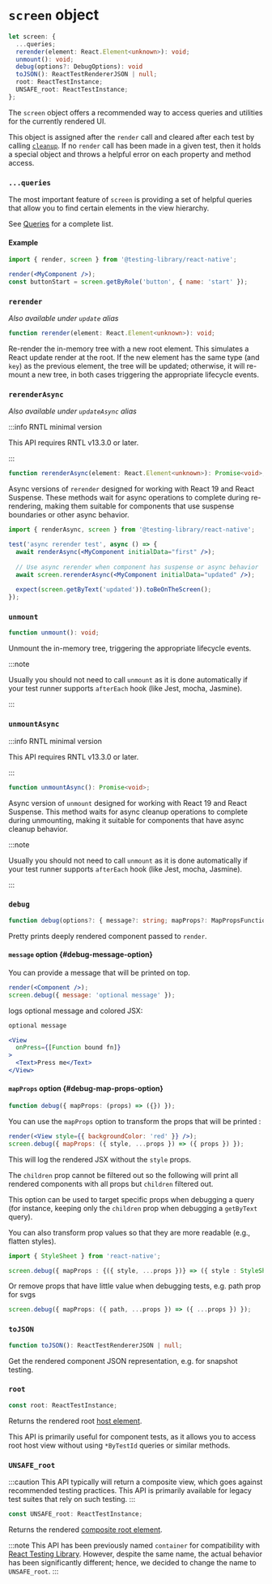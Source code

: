 # `screen` object

```ts
let screen: {
  ...queries;
  rerender(element: React.Element<unknown>): void;
  unmount(): void;
  debug(options?: DebugOptions): void
  toJSON(): ReactTestRendererJSON | null;
  root: ReactTestInstance;
  UNSAFE_root: ReactTestInstance;
};
```

The `screen` object offers a recommended way to access queries and utilities for the currently rendered UI.

This object is assigned after the `render` call and cleared after each test by calling [`cleanup`](docs/api/misc/other#cleanup). If no `render` call has been made in a given test, then it holds a special object and throws a helpful error on each property and method access.

### `...queries`

The most important feature of `screen` is providing a set of helpful queries that allow you to find certain elements in the view hierarchy.

See [Queries](docs/api/queries) for a complete list.

#### Example

```jsx
import { render, screen } from '@testing-library/react-native';

render(<MyComponent />);
const buttonStart = screen.getByRole('button', { name: 'start' });
```

### `rerender`

_Also available under `update` alias_

```ts
function rerender(element: React.Element<unknown>): void;
```

Re-render the in-memory tree with a new root element. This simulates a React update render at the root. If the new element has the same type (and `key`) as the previous element, the tree will be updated; otherwise, it will re-mount a new tree, in both cases triggering the appropriate lifecycle events.

### `rerenderAsync`

_Also available under `updateAsync` alias_

:::info RNTL minimal version

This API requires RNTL v13.3.0 or later.

:::

```ts
function rerenderAsync(element: React.Element<unknown>): Promise<void>;
```

Async versions of `rerender` designed for working with React 19 and React Suspense. These methods wait for async operations to complete during re-rendering, making them suitable for components that use suspense boundaries or other async behavior.

```jsx
import { renderAsync, screen } from '@testing-library/react-native';

test('async rerender test', async () => {
  await renderAsync(<MyComponent initialData="first" />);
  
  // Use async rerender when component has suspense or async behavior
  await screen.rerenderAsync(<MyComponent initialData="updated" />);
  
  expect(screen.getByText('updated')).toBeOnTheScreen();
});
```

### `unmount`

```ts
function unmount(): void;
```

Unmount the in-memory tree, triggering the appropriate lifecycle events.

:::note

Usually you should not need to call `unmount` as it is done automatically if your test runner supports `afterEach` hook (like Jest, mocha, Jasmine).

:::

### `unmountAsync`

:::info RNTL minimal version

This API requires RNTL v13.3.0 or later.

:::

```ts
function unmountAsync(): Promise<void>;
```

Async version of `unmount` designed for working with React 19 and React Suspense. This method waits for async cleanup operations to complete during unmounting, making it suitable for components that have async cleanup behavior.

:::note

Usually you should not need to call `unmount` as it is done automatically if your test runner supports `afterEach` hook (like Jest, mocha, Jasmine).

:::

### `debug`

```ts
function debug(options?: { message?: string; mapProps?: MapPropsFunction }): void;
```

Pretty prints deeply rendered component passed to `render`.

#### `message` option {#debug-message-option}

You can provide a message that will be printed on top.

```jsx
render(<Component />);
screen.debug({ message: 'optional message' });
```

logs optional message and colored JSX:

```jsx
optional message

<View
  onPress={[Function bound fn]}
>
  <Text>Press me</Text>
</View>
```

#### `mapProps` option {#debug-map-props-option}

```ts
function debug({ mapProps: (props) => ({}) });
```

You can use the `mapProps` option to transform the props that will be printed :

```jsx
render(<View style={{ backgroundColor: 'red' }} />);
screen.debug({ mapProps: ({ style, ...props }) => ({ props }) });
```

This will log the rendered JSX without the `style` props.

The `children` prop cannot be filtered out so the following will print all rendered components with all props but `children` filtered out.

This option can be used to target specific props when debugging a query (for instance, keeping only the `children` prop when debugging a `getByText` query).

You can also transform prop values so that they are more readable (e.g., flatten styles).

```ts
import { StyleSheet } from 'react-native';

screen.debug({ mapProps : {({ style, ...props })} => ({ style : StyleSheet.flatten(style), ...props }) });
```

Or remove props that have little value when debugging tests, e.g. path prop for svgs

```ts
screen.debug({ mapProps: ({ path, ...props }) => ({ ...props }) });
```

### `toJSON`

```ts
function toJSON(): ReactTestRendererJSON | null;
```

Get the rendered component JSON representation, e.g. for snapshot testing.

### `root`

```ts
const root: ReactTestInstance;
```

Returns the rendered root [host element](docs/advanced/testing-env#host-and-composite-components).

This API is primarily useful for component tests, as it allows you to access root host view without using `*ByTestId` queries or similar methods.

### `UNSAFE_root`

:::caution
This API typically will return a composite view, which goes against recommended testing practices. This API is primarily available for legacy test suites that rely on such testing.
:::

```ts
const UNSAFE_root: ReactTestInstance;
```

Returns the rendered [composite root element](docs/advanced/testing-env#host-and-composite-components).

:::note
This API has been previously named `container` for compatibility with [React Testing Library](https://testing-library.com/docs/react-testing-library/other#container-1). However, despite the same name, the actual behavior has been significantly different; hence, we decided to change the name to `UNSAFE_root`.
:::
